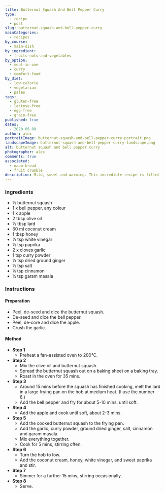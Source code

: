 ```yaml
---
title: Butternut Squash And Bell Pepper Curry
type:
  - recipe
  - post
slug: butternut-squash-and-bell-pepper-curry
mainCategories: 
  - recipes
by_course:
  - main-dish
by_ingredient:
  - fruits-nuts-and-vegetables
by_option:
  - meal-in-one
  - curry
  - comfort-food
by_diet:
  - low-calorie
  - vegetarian
  - paleo
tags:
  - gluten-free
  - lactose-free
  - egg-free
  - grain-free
published: true
dates: 
  - 2020.06.08
author: alex
portraitImage: butternut-squash-and-bell-pepper-curry-portrait.png
landscapeImage: butternut-squash-and-bell-pepper-curry-landscape.png 
alt: butternut squash and bell pepper curry
photographer: alex
comments: true
associated: 
  - naan-bread
  - fruit crumble
description: Mild, sweet and warming. This incredible recipe is filled with Autumn flavours.
---
```


<Ingredients>

### Ingredients
    
  - ½ butternut squash
  - 1 x bell pepper, any colour
  - 1 x apple 
  - 2 tbsp olive oil
  - ½ tbsp lard
  - 60 ml coconut cream
  - 1 tbsp honey
  - ½ tsp white vinegar
  - ½ tsp paprika
  - 2 x cloves garlic
  - 1 tsp curry powder
  - ⅛ tsp dried ground ginger
  - ½ tsp salt
  - ¼ tsp cinnamon
  - ¼ tsp garam masala

</Ingredients>

<Instructions>

### Instructions

#### Preparation

  - Peel, de-seed and dice the butternut squash.
  - De-seed and dice the bell pepper.
  - Peel, de-core and dice the apple.
  - Crush the garlic.

#### Method

  - **Step 1**
    - Preheat a fan-assisted oven to 200°C.
  - **Step 2**
    - Mix the olive oil and butternut squash.
    - Spread the butternut squash out on a baking sheet on a baking tray.
    - Roast in the oven for 35 mins.
  - **Step 3**
    - Around 15 mins before the squash has finished cooking, melt the lard in a large frying pan on the hob at medium heat. (I use the number 6.)
    - Add the bell pepper and fry for about 5-10 mins, until soft.
  - **Step 4**
    - Add the apple and cook until soft, about 2-3 mins.
  - **Step 5**
    - Add the cooked butternut squash to the frying pan.
    - Add the garlic, curry powder, ground dried ginger, salt, cinnamon and garam masala. 
    - Mix everything together.
    - Cook for 5 mins, stirring often.
  - **Step 6**
    - Turn the hob to low.
    - Add the coconut cream, honey, white vinegar, and sweet paprika and stir.
  - **Step 7**
    - Simmer for a further 15 mins, stirring occasionally.
  - **Step 8**
    - Serve.

</Instructions>